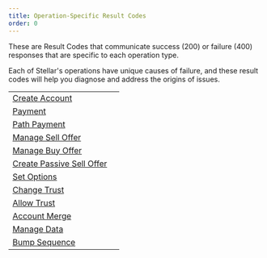 ```yaml
---
title: Operation-Specific Result Codes
order: 0
---
```



These are Result Codes that communicate success (200) or failure (400) responses
that are specific to each operation type.

Each of Stellar's operations have unique causes of failure, and these result
codes will help you diagnose and address the origins of issues.

<MethodTable title="Operation-Specific Result Code Types">

|                                                                           |     |
| ------------------------------------------------------------------------- | --- |
| [Create Account](./create-account-result-codes.mdx)                       |     |
| [Payment](./payment.mdx)                                                  |     |
| [Path Payment](./path-payment-result-codes.mdx)                           |     |
| [Manage Sell Offer](./manage-sell-offer-result-codes.mdx)                 |     |
| [Manage Buy Offer](./manage-buy-offer-result-codes.mdx)                   |     |
| [Create Passive Sell Offer](./create-passive-sell-offer-result-codes.mdx) |     |
| [Set Options](./set-options-result-codes.mdx)                             |     |
| [Change Trust](./change-trust-result-codes.mdx)                           |     |
| [Allow Trust](./allow-trust-result-codes.mdx)                             |     |
| [Account Merge](./account-merge-result-codes.mdx)                         |     |
| [Manage Data](./manage-data-result-codes.mdx)                             |     |
| [Bump Sequence](./bump-sequence-result-codes.mdx)                         |     |

</MethodTable>
